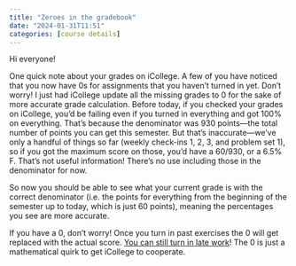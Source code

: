 ```yaml
---
title: "Zeroes in the gradebook"
date: "2024-01-31T11:51"
categories: [course details]
---
```


Hi everyone!

One quick note about your grades on iCollege. A few of you have noticed that you now have 0s for assignments that you haven't turned in yet. Don't worry! I just had iCollege update all the missing grades to 0 for the sake of more accurate grade calculation. Before today, if you checked your grades on iCollege, you'd be failing even if you turned in everything and got 100% on everything. That's because the denominator was 930 points—the total number of points you can get this semester. But that's inaccurate—we've only a handful of things so far (weekly check-ins 1, 2, 3, and problem set 1), so if you got the maximum score on those, you'd have a 60/930, or a 6.5% F. That's not useful information! There's no use including those in the denominator for now.

So now you should be able to see what your current grade is with the correct denominator (i.e. the points for everything from the beginning of the semester up to today, which is just 60 points), meaning the percentages you see are more accurate.

If you have a 0, don't worry! Once you turn in past exercises the 0 will get replaced with the actual score. [You can still turn in late work](/syllabus.qmd#late-work)! The 0 is just a mathematical quirk to get iCollege to cooperate.
